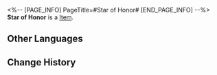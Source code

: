 <%-- [PAGE_INFO]
PageTitle=#Star of Honor#
[END_PAGE_INFO] --%>
{{Item Infobox
|id          = 100000
|image       = Item Star of Honor.png
|type        = 
|invCategory = 
|rarity      = 3
|effect      = 
|description = Virtual goods from Cosmic Warfare. Collect enough of them to receive rewards.
}}
'''Star of Honor''' is a [[Item]].

==Other Languages==
{{Other Languages
|en   = Star of Honor
|zhs  = 荣誉之星
|zht  = 榮譽之星
|ja   = 栄誉の星
|ko   = 명예의 별
|es   = Estrella de honor
|fr   = Étoile d'honneur
|ru   = Звезда почёта
|th   = Star of Honor
|vi   = Ngôi Sao Vinh Dự
|de   = Ehrenstern
|id   = Star of Honor
|pt   = Estrela da Honra
}}

==Change History==
{{Change History|1.0}}